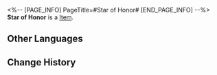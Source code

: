 <%-- [PAGE_INFO]
PageTitle=#Star of Honor#
[END_PAGE_INFO] --%>
{{Item Infobox
|id          = 100000
|image       = Item Star of Honor.png
|type        = 
|invCategory = 
|rarity      = 3
|effect      = 
|description = Virtual goods from Cosmic Warfare. Collect enough of them to receive rewards.
}}
'''Star of Honor''' is a [[Item]].

==Other Languages==
{{Other Languages
|en   = Star of Honor
|zhs  = 荣誉之星
|zht  = 榮譽之星
|ja   = 栄誉の星
|ko   = 명예의 별
|es   = Estrella de honor
|fr   = Étoile d'honneur
|ru   = Звезда почёта
|th   = Star of Honor
|vi   = Ngôi Sao Vinh Dự
|de   = Ehrenstern
|id   = Star of Honor
|pt   = Estrela da Honra
}}

==Change History==
{{Change History|1.0}}